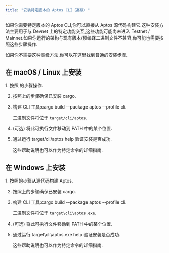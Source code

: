 ```yaml
---
title: "安装特定版本的 Aptos CLI（高级）"
---
```



如果你需要特定版本的 Aptos CLI,你可以直接从 Aptos 源代码构建它.这种安装方法主要用于与 Devnet 上的特定功能交互,这些功能可能尚未进入 Testnet / Mainnet.如果你运行的架构与现有版本/预编译二进制文件不兼容,你可能也需要按照这些步骤操作.

如果你不需要这种高级方法,你可以在[这里](/zh/build/cli)找到普通的安装步骤.

## 在 macOS / Linux 上安装

<Steps>
  1. 按照 的步骤操作.

  2. 按照上的步骤确保已安装 cargo.

  3. 构建 CLI 工具:cargo build --package aptos --profile cli.

     二进制文件将位于 `target/cli/aptos`.

  4. (可选) 将此可执行文件移动到 PATH 中的某个位置.

  5. 通过运行 target/cli/aptos help 验证安装是否成功.

     这些帮助说明也可以作为特定命令的详细指南.
</Steps>

## 在 Windows 上安装

<Steps>
  1. 按照的步骤从源代码构建 Aptos.

  2. 按照上的步骤确保已安装 cargo.

  3. 构建 CLI 工具:cargo build --package aptos --profile cli.

     二进制文件将位于 `target\cli\aptos.exe`.

  4. (可选) 将此可执行文件移动到 PATH 中的某个位置.

  5. 通过运行 target\cli\aptos.exe help 验证安装是否成功.

     这些帮助说明也可以作为特定命令的详细指南.
</Steps>
